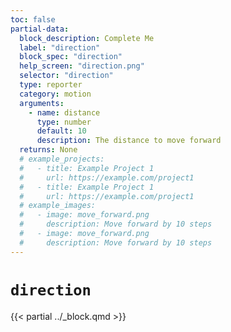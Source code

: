 ```yaml
---
toc: false
partial-data:
  block_description: Complete Me
  label: "direction"
  block_spec: "direction"
  help_screen: "direction.png"
  selector: "direction"
  type: reporter
  category: motion
  arguments:
    - name: distance
      type: number
      default: 10
      description: The distance to move forward
  returns: None
  # example_projects:
  #   - title: Example Project 1
  #     url: https://example.com/project1
  #   - title: Example Project 1
  #     url: https://example.com/project1
  # example_images:
  #   - image: move_forward.png
  #     description: Move forward by 10 steps
  #   - image: move_forward.png
  #     description: Move forward by 10 steps
---
```


# `direction` { .unnumbered }

{{< partial ../_block.qmd >}}
